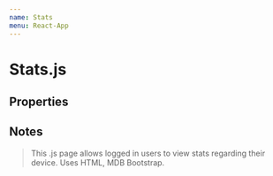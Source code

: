 ```yaml
---
name: Stats
menu: React-App
---
```



# Stats.js

## Properties
<Props of={Stats} />

## Notes
> This .js page allows logged in users to view stats regarding
their device. Uses HTML, MDB Bootstrap.